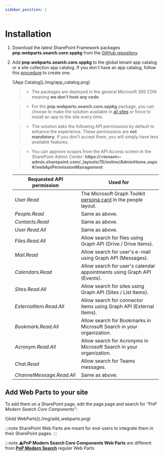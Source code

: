 ```yaml
---
sidebar_position: 1
---
```


# Installation

1. Download the latest SharePoint Framework packages **pnp.webparts.search.core.sppkg** from the [GitHub repository](https://github.com/microsoft-search/pnp-modern-search-core-components/releases).
2. Add **pnp.webparts.search.core.sppkg** to the global tenant app catalog or a site collection app catalog. If you don't have an app catalog, follow this [procedure](https://docs.microsoft.com/en-us/sharepoint/use-app-catalog) to create one. 

    <div className='center'> 
        ![App Catalog](./img/app_catalog.png)
    </div>

    > * The packages are deployed in the general Microsoft 365 CDN meaning **we don't host any code**.

    > * For the **pnp.webparts.search.core.sppkg** package, you can choose to make the solution available in [all sites](https://docs.microsoft.com/en-us/sharepoint/dev/spfx/tenant-scoped-deployment) or force to install an app to the site every time.

    > * The solution asks the following API permissions by default to enhance the experience. These permissions are **not mandatory**. If you don't accept them, you will simply have less available features.

    > * You can approve scopes from the API Access screen in the SharePoint Admin Center: **https://&lt;tenant&gt;-admin.sharepoint.com/_layouts/15/online/AdminHome.aspx#/webApiPermissionManagement**

    | Requested API permission | Used for |
    | -------------- | --------- |
    | _User.Read_ | The Microsoft Graph Toolkit [persona card](https://docs.microsoft.com/en-us/graph/toolkit/components/person-card#microsoft-graph-permissions) in the people layout.  |
    | _People.Read_ | Same as above.
    | _Contacts.Read_ | Same as above.
    | _User.Read.All_ | Same as above.
    | _Files.Read.All_ | Allow search for files using Graph API (Drive / Drive Items).
    | _Mail.Read_ | Allow search for user's e-mail using Graph API (Messages).
    | _Calendars.Read_ | Allow search for user's calendar appointments using Graph API (Events).
    | _Sites.Read.All_ | Allow search for sites using Graph API (Sites / List Items).
    | _ExternalItem.Read.All_ | Allow search for connector items using Graph API (External Items).
    | _Bookmark.Read.All_ | Allow search for Bookmarks in Microsoft Search in your organization.
    | _Acronym.Read.All_ | Allow search for Acronyms in Microsoft Search in your organization.
    | _Chat.Read_ | Allow search for Teams messages.
    | _ChannelMessage.Read.All_ | Same as above.

## Add Web Parts to your site

To add them on a SharePoint page, edit the page page and search for _"PnP Modern Search Core Components"_: 

<div className='center'> 
    ![Add WebParts](./img/add_webparts.png)
</div>

:::note
SharePoint Web Parts are meant for end-users to integrate them in their SharePoint pages.
:::

:::note
⚠️**PnP Modern Search Core Components Web Parts** are different from **[PnP Modern Search](https://microsoft-search.github.io/pnp-modern-search/)** regular Web Parts